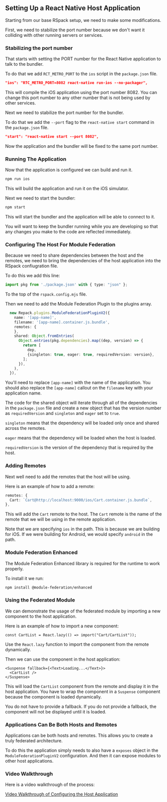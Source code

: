 
## Setting Up a React Native Host Application

<CodemodDisclaimer />

Starting from our base RSpack setup, we need to make some modifications.

First, we need to stabilize the port number because we don't want it colliding with other running servers or services.

### Stabilizing the port number

That starts with setting the PORT number for the React Native application to talk to the bundler.

To do that we add `RCT_METRO_PORT` to the `ios` script in the `package.json` file.

```json
"ios": "RTC_METRO_PORT=8082 react-native run-ios --no-packager",
```

This will compile the iOS application using the port number 8082. You can change this port number to any other number that is not being used by other services.

Next we need to stabilize the port number for the bundler.

To do that we add the `--port` flag to the `react-native start` command in the `package.json` file.

```json
"start": "react-native start --port 8082",
```

Now the application and the bundler will be fixed to the same port number.

### Running The Application

Now that the application is configured we can build and run it.

```bash
npm run ios
```

This will build the application and run it on the iOS simulator.

Next we need to start the bundler:

```bash
npm start
```

This will start the bundler and the application will be able to connect to it.

You will want to keep the bundler running while you are developing so that any changes you make to the code are reflected immediately.

### Configuring The Host For Module Federation

Because we need to share dependencies between the host and the remotes, we need to bring the dependencies of the host application into the RSpack confiugration file.

To do this we add this line:

```ts
import pkg from './package.json' with { type: "json" };
```

To the top of the `rspack.config.mjs` file.

Then we need to add the Module Federation Plugin to the plugins array.

```ts
  new Repack.plugins.ModuleFederationPluginV2({
    name: '[app-name]',
    filename: '[app-name].container.js.bundle',
    remotes: {
    },
    shared: Object.fromEntries(
      Object.entries(pkg.dependencies).map((dep, version) => {
        return [
          dep,
          {singleton: true, eager: true, requiredVersion: version},
        ];
      }),
    ),
  }),
```

You'll need to replace `[app-name]` with the name of the application. You should also replace the `[app-name]` callout on the `filename` key with your application name.

The code for the shared object will iterate through all of the dependencies in the `package.json` file and create a new object that has the version number as `requiredVersion` and `singleton` and `eager` set to `true`.

`singleton` means that the dependency will be loaded only once and shared across the remotes.

`eager` means that the dependency will be loaded when the host is loaded.

`requiredVersion` is the version of the dependency that is required by the host.

### Adding Remotes

Next well need to add the remotes that the host will be using.

Here is an example of how to add a remote:

```ts
remotes: {
  Cart: `Cart@http://localhost:9000/ios/Cart.container.js.bundle`,
},
```

This will add the `Cart` remote to the host. The `Cart` remote is the name of the remote that we will be using in the remote application.

Note that we are specifying `ios` in the path. This is because we are building for iOS. If we were building for Android, we would specify `android` in the path.

### Module Federation Enhanced

The Module Federation Enhanced library is required for the runtime to work properly.

To install it we run:

```bash
npm install @module-federation/enhanced
```

### Using the Federated Module

We can demonstrate the usage of the federated module by importing a new component to the host application.

Here is an example of how to import a new component:

```tsx
const CartList = React.lazy(() => import("Cart/CartList"));
```

Use the `React.lazy` function to import the component from the remote dynamically.

Then we can use the component in the host application:

```tsx
<Suspense fallback={<Text>Loading...</Text>}>
  <CartList />
</Suspense>
```

This will load the `CartList` component from the remote and display it in the host application. You have to wrap the component in a `Suspense` component because the component is loaded dynamically.

You do not have to provide a fallback. If you do not provide a fallback, the component will not be displayed until it is loaded.

### Applications Can Be Both Hosts and Remotes

Applications can be both hosts and remotes. This allows you to create a truly federated architecture.

To do this the application simply needs to also have a `exposes` object in the `ModuleFederationPluginV2` configuration. And then it can expose modules to other host applications.

### Video Walkthrough

Here is a video walkthrough of the process:

[Video Walkthrough of Configuring the Host Application](https://vimeo.com/1066654806/09d2bf33b4)

